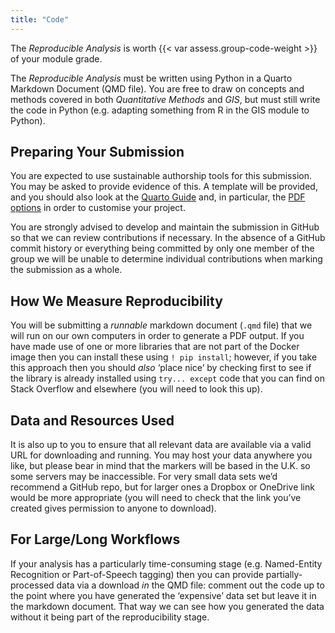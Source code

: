 ```yaml
---
title: "Code"
---
```


The *Reproducible Analysis* is worth {{< var assess.group-code-weight >}} of your module grade.

The *Reproducible Analysis* must be written using Python in a Quarto Markdown Document (QMD file). You are free to draw on concepts and methods covered in both *Quantitative Methods* and *GIS*, but must still write the code in Python (e.g. adapting something from R in the GIS module to Python). 

## Preparing Your Submission

You are expected to use sustainable authorship tools for this submission. You may be asked to provide evidence of this. A template will be provided, and you should also look at the [Quarto Guide](https://quarto.org/docs/guide/) and, in particular, the [PDF options](https://quarto.org/docs/output-formats/pdf-basics.html) in order to customise your project.

You are strongly advised to develop and maintain the submission in GitHub so that we can review contributions if necessary. In the absence of a GitHub commit history or everything being committed by only one member of the group we will be unable to determine individual contributions when marking the submission as a whole.

## How We Measure Reproducibility

You will be submitting a *runnable* markdown document (`.qmd` file) that we will run on our own computers in order to generate a PDF output. If you have made use of one or more libraries that are not part of the Docker image then you can install these using `! pip install`; however, if you take this approach then you should *also* 'place nice' by checking first to see if the library is already installed using `try... except` code that you can find on Stack Overflow and elsewhere (you will need to look this up).

## Data and Resources Used

It is also up to you to ensure that all relevant data are available via a valid URL for downloading and running. You may host your data anywhere you like, but please bear in mind that the markers will be based in the U.K. so some servers may be inaccessible. For very small data sets we'd recommend a GitHub repo, but for larger ones a Dropbox or OneDrive link would be more appropriate (you will need to check that the link you've created gives permission to anyone to download).

## For Large/Long Workflows

If your analysis has a particularly time-consuming stage (e.g. Named-Entity Recognition or Part-of-Speech tagging) then you can provide partially-processed data via a download *in* the QMD file: comment out the code up to the point where you have generated the 'expensive' data set but leave it in the markdown document. That way we can see how you generated the data without it being part of the reproducibility stage.

<!-- 
- A [marking rubric](./Group_Rubric.pdf) is available.
- A [proposal outline](https://github.com/jreades/fsds/blob/master/assessments/Project_Outline.qmd) template is available (see: [example](Project_Outline.pdf)).
-->
